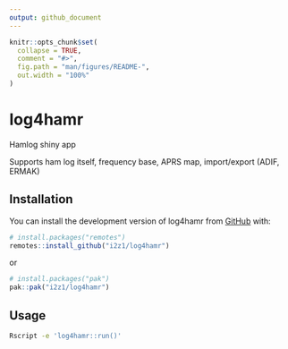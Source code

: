 ```yaml
---
output: github_document
---
```


<!-- README.md is generated from README.Rmd. Please edit that file -->

```r
knitr::opts_chunk$set(
  collapse = TRUE,
  comment = "#>",
  fig.path = "man/figures/README-",
  out.width = "100%"
)
```

# log4hamr

<!-- badges: start -->
<!-- badges: end -->

Hamlog shiny app

Supports ham log itself, frequency base, APRS map, import/export (ADIF, ERMAK)

## Installation

You can install the development version of log4hamr from [GitHub](https://github.com/) with:

``` r
# install.packages("remotes")
remotes::install_github("i2z1/log4hamr")
```

or

``` r
# install.packages("pak")
pak::pak("i2z1/log4hamr")
```

## Usage

``` bash
Rscript -e 'log4hamr::run()'
```

